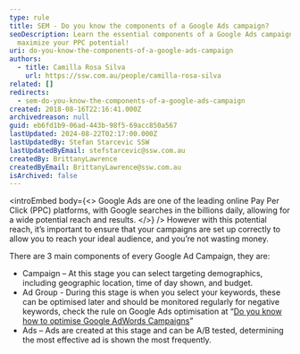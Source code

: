 ```yaml
---
type: rule
title: SEM - Do you know the components of a Google Ads campaign?
seoDescription: Learn the essential components of a Google Ads campaign and
  maximize your PPC potential!
uri: do-you-know-the-components-of-a-google-ads-campaign
authors:
  - title: Camilla Rosa Silva
    url: https://ssw.com.au/people/camilla-rosa-silva
related: []
redirects:
  - sem-do-you-know-the-components-of-a-google-ads-campaign
created: 2018-08-16T22:16:41.000Z
archivedreason: null
guid: eb6fd1b9-06ad-443b-98f5-69acc850a567
lastUpdated: 2024-08-22T02:17:00.000Z
lastUpdatedBy: Stefan Starcevic SSW
lastUpdatedByEmail: stefstarcevic@ssw.com.au
createdBy: BrittanyLawrence
createdByEmail: BrittanyLawrence@ssw.com.au
isArchived: false
---
```

<introEmbed
  body={<>
Google Ads are one of the leading online Pay Per Click (PPC) platforms, with Google searches in the billions daily, allowing for a wide potential reach and results.
  </>}
/>
However with this potential reach, it’s important to ensure that your campaigns are set up correctly to allow you to reach your ideal audience, and you’re not wasting money.

There are 3 main components of every Google Ad Campaign, they are:

* Campaign – At this stage you can select targeting demographics, including geographic location, time of day shown, and budget.
* Ad Group - During this stage is when you select your keywords, these can be optimised later and should be monitored regularly for negative keywords, check the rule on Google Ads optimisation at “[Do you know how to optimise Google AdWords Campaigns](/do-you-know-how-to-optimize-google-adwords-campaigns)”
* Ads – Ads are created at this stage and can be A/B tested, determining the most effective ad is shown the most frequently.
